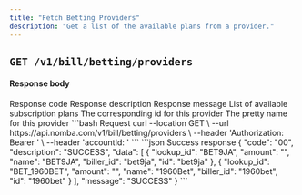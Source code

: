 ```yaml
---
title: "Fetch Betting Providers"
description: "Get a list of the available plans from a provider."
---
```


<CardGroup cols={2}>
    <Card
        title="Subscribe to betting"
        icon="link-simple"
        href="/docs/products/bills/subscribe-to-betting"
    ></Card>
</CardGroup>

## `GET /v1/bill/betting/providers`


#### Response body

<ResponseField name="code" type="string" required>
    Response code
</ResponseField>

<ResponseField name="description" type="string" required>
    Response description
</ResponseField>

<ResponseField name="message" type="string" required>
    Response message
</ResponseField>

<ResponseField name="data" type="object[]">
    List of available subscription plans
    <Expandable title="object" defaultOpen="true">
        <ResponseField name="id" type="string" required>
            The corresponding id for this provider
        </ResponseField>
        <ResponseField name="name" type="string" required>
            The pretty name for this provider
        </ResponseField>
    </Expandable>
</ResponseField>

<RequestExample>
    ```bash Request
    curl --location  GET \
    --url  https://api.nomba.com/v1/bill/betting/providers \
    --header 'Authorization: Bearer <token>' \
    --header 'accountId: <accountId>'
        ```
</RequestExample>

<ResponseExample>
    ```json Success response
    {
        "code": "00",
        "description": "SUCCESS",
        "data": [
            {
                "lookup_id": "BET9JA",
                "amount": "",
                "name": "BET9JA",
                "biller_id": "bet9ja",
                "id": "bet9ja"
            },
            {
                "lookup_id": "BET_1960BET",
                "amount": "",
                "name": "1960Bet",
                "biller_id": "1960bet",
                "id": "1960bet"
            }
        ],
        "message": "SUCCESS"
    }
    ```
</ResponseExample>
